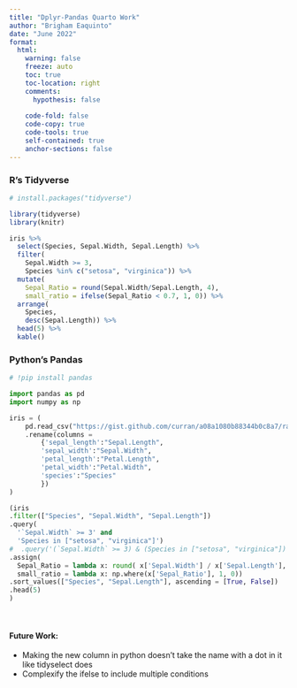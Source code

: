 ---
title: "Dplyr-Pandas Quarto Work"
author: "Brigham Eaquinto"
date: "June 2022"
format: 
  html:
    warning: false
    freeze: auto
    toc: true
    toc-location: right 
    comments:
      hypothesis: false
    
    code-fold: false
    code-copy: true
    code-tools: true  
    self-contained: true
    anchor-sections: false
---


::: {.panel-tabset}

### R's Tidyverse

```{r}

# install.packages("tidyverse")

library(tidyverse)
library(knitr)
```

```{r}

iris %>% 
  select(Species, Sepal.Width, Sepal.Length) %>% 
  filter(
    Sepal.Width >= 3, 
    Species %in% c("setosa", "virginica")) %>% 
  mutate(
    Sepal_Ratio = round(Sepal.Width/Sepal.Length, 4),
    small_ratio = ifelse(Sepal_Ratio < 0.7, 1, 0)) %>%
  arrange(
    Species, 
    desc(Sepal.Length)) %>% 
  head(5) %>% 
  kable()

```


### Python's Pandas 

```{python}

# !pip install pandas

import pandas as pd
import numpy as np

iris = (
    pd.read_csv("https://gist.github.com/curran/a08a1080b88344b0c8a7/raw/0e7a9b0a5d22642a06d3d5b9bcbad9890c8ee534/iris.csv")
    .rename(columns = 
        {'sepal_length':"Sepal.Length", 
        'sepal_width':"Sepal.Width", 
        'petal_length':"Petal.Length", 
        'petal_width':"Petal.Width",
        'species':"Species"
        })
)

```

```{python}

(iris
.filter(["Species", "Sepal.Width", "Sepal.Length"])
.query(
  '`Sepal.Width` >= 3' and 
  'Species in ["setosa", "virginica"]')
#  .query('(`Sepal.Width` >= 3) & (Species in ["setosa", "virginica"])')
.assign(
  Sepal_Ratio = lambda x: round( x['Sepal.Width'] / x['Sepal.Length'], 4), 
  small_ratio = lambda x: np.where(x['Sepal_Ratio'], 1, 0))
.sort_values(["Species", "Sepal.Length"], ascending = [True, False])
.head(5)
)
```

:::

<br> 

#### Future Work: 

- Making the new column in python doesn't take the name with a dot in it like tidyselect does
- Complexify the ifelse to include multiple conditions



<br><br>
